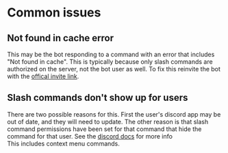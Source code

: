 
# Common issues

## Not found in cache error

This may be the bot responding to a command with an error that includes "Not found in cache".
This is typically because only slash commands are authorized on the server, not the bot user as well.
To fix this reinvite the bot with the [offical invite link](/invite).

## Slash commands don't show up for users

There are two possible reasons for this. First the user's discord app may be out of date, and they will need to update.
The other reason is that slash command permissions have been set for that command that hide the command for that user. See the [discord docs](https://support.discord.com/hc/en-us/articles/4644915651095-Command-Permissions) for more info  
This includes context menu commands.

